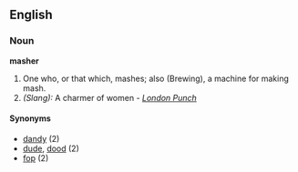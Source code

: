 ==English==
===Noun===
'''masher'''

#One who, or that which, mashes; also (Brewing), a machine for making mash.
#''(Slang):'' A charmer of women - ''[[London Punch]]''

====Synonyms====
*[[dandy]] (2)
*[[dude]], [[dood]] (2)
*[[fop]] (2)